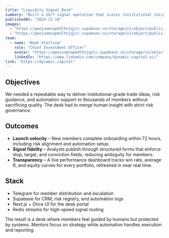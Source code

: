 ```yaml
---
title: "Liquidity Signal Desk"
summary: "Built a 24/7 signal operation that scales institutional insights to 8,500+ members while preserving bespoke mentorship."
publishedAt: "2024-12-18"
images:
  - "https://qeejuomcapbdlhnjqjcc.supabase.co/storage/v1/object/public/magic-portfolio/images/projects/liquidity-desk/cover-01.jpg"
  - "https://qeejuomcapbdlhnjqjcc.supabase.co/storage/v1/object/public/magic-portfolio/images/projects/liquidity-desk/cover-02.jpg"
team:
  - name: "Noah Sterling"
    role: "Chief Investment Officer"
    avatar: "https://qeejuomcapbdlhnjqjcc.supabase.co/storage/v1/object/public/magic-portfolio/images/avatar.jpg"
    linkedIn: "https://www.linkedin.com/company/dynamic-capital-ai/"
link: "https://dynamic.capital"
---
```


## Objectives

We needed a repeatable way to deliver institutional-grade trade ideas, risk guidance, and automation support to thousands of members without sacrificing quality. The desk had to merge human insight with strict risk governance.

## Outcomes

- **Launch velocity** – New members complete onboarding within 72 hours, including risk alignment and automation setup.
- **Signal fidelity** – Analysts publish through structured forms that enforce stop, target, and conviction fields, reducing ambiguity for members.
- **Transparency** – A live performance dashboard tracks win rate, average R, and equity curves for every portfolio, refreshed in near real time.

## Stack

- Telegram for member distribution and escalation
- Supabase for CRM, risk registry, and automation logs
- Next.js + Once UI for the desk portal
- Redis streams for high-speed signal routing

The result is a desk where members feel guided by humans but protected by systems. Mentors focus on strategy while automation handles execution and reporting.
